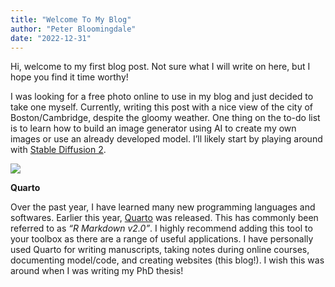 ```yaml
---
title: "Welcome To My Blog"
author: "Peter Bloomingdale"
date: "2022-12-31"
---
```


Hi, welcome to my first blog post. Not sure what I will write on here, but I hope you find it time worthy!

I was looking for a free photo online to use in my blog and just decided to take one myself. Currently, writing this post with a nice view of the city of Boston/Cambridge, despite the gloomy weather. One thing on the to-do list is to learn how to build an image generator using AI to create my own images or use an already developed model. I'll likely start by playing around with [Stable Diffusion 2](https://github.com/Stability-AI/stablediffusion).

![](Boston.jpeg)

**Quarto**

Over the past year, I have learned many new programming languages and softwares. Earlier this year, [Quarto](https://quarto.org/) was released. This has commonly been referred to as *"R Markdown v2.0"*. I highly recommend adding this tool to your toolbox as there are a range of useful applications. I have personally used Quarto for writing manuscripts, taking notes during online courses, documenting model/code, and creating websites (this blog!). I wish this was around when I was writing my PhD thesis!